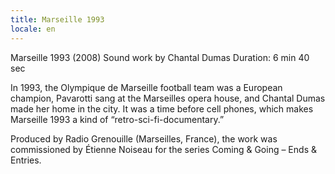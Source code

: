 ```yaml
---
title: Marseille 1993
locale: en
---
```

Marseille 1993 (2008)
Sound work by Chantal Dumas
Duration: 6 min 40 sec

In 1993, the Olympique de Marseille football team was a European champion, Pavarotti sang at the Marseilles opera house, and Chantal Dumas made her home in the city. It was a time before cell phones, which makes Marseille 1993 a kind of “retro-sci-fi-documentary.”

Produced by Radio Grenouille (Marseilles, France), the work was commissioned by Étienne Noiseau for the series Coming & Going – Ends & Entries.
